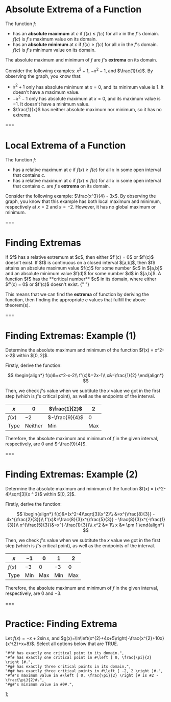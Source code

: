 # Absolute Extrema of a Function

The function $f$:

- has an **absolute maximum** at $c$ if $f(x) ≤ f(c)$ for all $x$ in the $f$'s domain. $f(c)$ is $f$'s maximum value on its domain.
- has an **absolute minimum** at $c$ if $f(x) ≥ f(c)$ for all $x$ in the $f$'s domain. $f(c)$ is $f$'s minimum value on its domain.

The absolute maximum and minimum of $f$ are $f$'s **extrema** on its domain.

<Graph functions="x*x+1@red;-x*x-1@blue;1/x" />

Consider the following examples: $x^2 + 1$, $-x^2 - 1$, and $\frac{1}{x}$. By observing the graph, you know that:

- $x^2 + 1$ only has absolute minimum at $x=0$, and its minimum value is $1$. It doesn't have a maximum value.
- $-x^2 - 1$ only has absolute maximum at $x=0$, and its maximum value is $-1$. It doesn't have a minimum value.
- $\frac{1}{x}$ has neither absolute maximum nor minimum, so it has no extrema.

===

# Local Extrema of a Function

The function $f$:

- has a relative maximum at $c$ if $f(x) ≥ f(c)$ for all $x$ in some open interval that contains $c$.
- has a relative maximum at $c$ if $f(x) ≤ f(c)$ for all $x$ in some open interval that contains $c$.
  are $f$'s **extrema** on its domain.

<Graph functions="(x*x*x)/4-x*3" />

Consider the following example: $\frac{x^3}{4} - 3x$. By observing the graph, you know that this example has both local maximum and minimum, respectively at $x=2$ and $x=-2$. However, it has no global maximum or minimum.

===

# Finding Extremas

<Theorem title="Fermat's Theorem">
  If $f$ has a relative extremum at $c$, then either $f'(c) = 0$ or $f'(c)$
  doesn't exist.
</Theorem>

<Theorem title="Extreme Value Theorem">
  If $f$ is continuous on a closed interval $[a,b]$, then $f$ attains an
  absolute maximum value $f(c)$ for some number $c$ in $[a,b]$ and an absolute
  minimum value $f(d)$ for some number $d$ in $[a,b]$.
</Theorem>

<Theorem title="Critical Number">
  A function $f$ has the **critical number** $c$ in its domain, where either
  $f'(c) = 0$ or $f'(c)$ doesn't exist.
</Theorem>{" "}

This means that we can find the **extrema** of function by deriving the function, then finding the appropriate $c$ values that fulfill the above theorem(s).

===

# Finding Extremas: Example (1)

<Example>
  Determine the absolute maximum and minimum of the function $f(x) = x^2-x-2$
  within $[0, 2]$.
</Example>

Firstly, derive the function:

$$
\begin{align*}
f(x)&=x^2-x-2\\
f'(x)&=2x-1\\
x&=\frac{1}{2}
\end{align*}
$$

Then, we check $f$'s value when we subtitute the $x$ value we got in the first step (which is $f$'s critical point), as well as the endpoints of the interval.

| $x$    | $0$     | $\frac{1}{2}$  | $2$ |
| ------ | ------- | -------------- | --- |
| $f(x)$ | $-2$    | $-\frac{9}{4}$ | $0$ |
| Type   | Neither | Min            | Max |

Therefore, the absolute maximum and minimum of $f$ in the given interval, respectively, are $0$ and $-\frac{9}{4}$.

===

# Finding Extremas: Example (2)

<Example>
  Determine the absolute maximum and minimum of the function $f(x) =
  (x^2-4)\sqrt[3]{x ^ 2}$ within $[0, 2]$.
</Example>

Firstly, derive the function:

$$
\begin{align*}
f(x)&=(x^2-4)\sqrt[3]{x^2}\\
&=x^{\frac{8}{3}} - 4x^{\frac{2}{3}}\\
f'(x)&=\frac{8}{3}x^{\frac{5}{3}} - \frac{8}{3}x^{-\frac{1}{3}}\\
x^{\frac{5}{3}}&=x^{-\frac{1}{3}}\\
x^2 &= 1\\
x &= \pm 1
\end{align*}
$$

Then, we check $f$'s value when we subtitute the $x$ value we got in the first step (which is $f$'s critical point), as well as the endpoints of the interval.

| $x$    | $-1$ | $0$ | $1$  | $2$ |
| ------ | ---- | --- | ---- | --- |
| $f(x)$ | $-3$ | $0$ | $-3$ | $0$ |
| Type   | Min  | Max | Min  | Max |

Therefore, the absolute maximum and minimum of $f$ in the given interval, respectively, are $0$ and $-3$.

===

# **Practice:** Finding Extrema

Let $f(x)=-x+2\sin{x}$, and $g(x)=\ln\left(x^{2}+4x+5\right)-\frac{x^{2}+10x}{x^{2}+x+8}$. Select all options below that are TRUE.

	"#f# has exactly one critical point in its domain.",
	"#f# has exactly one critical point in #\left [ 0, \frac{\pi}{2} \right ]#.",
	"#g# has exactly three critical points in its domain.",
	"#g# has exactly three critical points in #\left [ -2, 2 \right ]#.",
	"#f#'s maximum value in #\left [ 0, \frac{\pi}{2} \right ]# is #2 - \frac{\pi}{2}#.",
	"#g#'s minimum value in #0#.",
];

<Option
  id="extrema"
  content="#f# has exactly one critical point in its domain."
/>
<Option
  id="extrema"
  content="#f# has exactly one critical point in #\left [ 0, \frac{\pi}{2} \right ]#."
  truth
/>
<Option
  id="extrema"
  content="#g# has exactly three critical points in its domain."
  truth
/>
<Option
  id="extrema"
  content="#g# has exactly three critical points in #\left [ -2, 2 \right ]#."
  truth
/>
<Option
  id="extrema"
  content="#f#'s maximum value in #\left [ 0, \frac{\pi}{2} \right ]# is #2 - \frac{\pi}{2}#."
/>
<Option id="extrema" content="#g#'s minimum value in #0#." truth />
